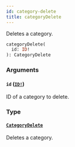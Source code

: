 ```yaml
---
id: category-delete
title: categoryDelete
---
```


Deletes a category.

```graphql
categoryDelete(
  id: ID!
): CategoryDelete

```

### Arguments

#### `id` ([`ID!`](/api-reference/scalars/id.mdx))

ID of a category to delete.

### Type

#### [`CategoryDelete`](/api-reference/objects/category-delete.mdx)

Deletes a category.
